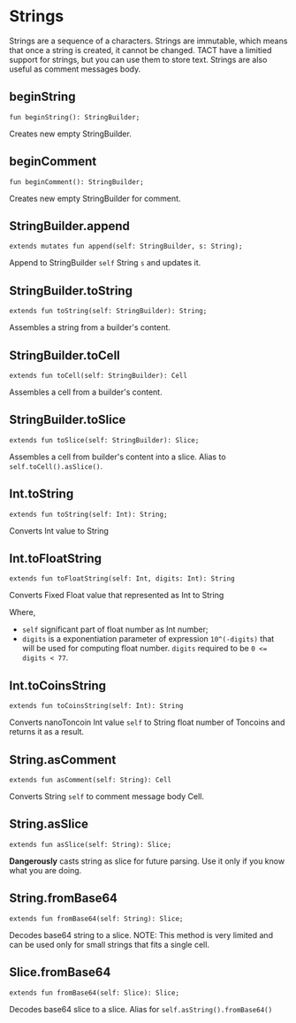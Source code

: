 # Strings

Strings are a sequence of a characters. Strings are immutable, which means that once a string is created, it cannot be changed. TACT have a limitied support for strings, but you can use them to store text. Strings are also useful as comment messages body.

## beginString
```
fun beginString(): StringBuilder;
```
Creates new empty StringBuilder.

## beginComment
```
fun beginComment(): StringBuilder;
```
Creates new empty StringBuilder for comment.

## StringBuilder.append
```
extends mutates fun append(self: StringBuilder, s: String);
```
Append to StringBuilder `self` String `s` and updates it.

## StringBuilder.toString
```
extends fun toString(self: StringBuilder): String;
```
Assembles a string from a builder's content.

## StringBuilder.toCell
```
extends fun toCell(self: StringBuilder): Cell
```
Assembles a cell from a builder's content.

## StringBuilder.toSlice
```
extends fun toSlice(self: StringBuilder): Slice;
```
Assembles a cell from builder's content into a slice. Alias to `self.toCell().asSlice()`.

## Int.toString
```
extends fun toString(self: Int): String;
```
Converts Int value to String

## Int.toFloatString
```
extends fun toFloatString(self: Int, digits: Int): String
```

Converts Fixed Float value that represented as Int to String

Where,
* `self` significant part of float number as Int number;
* `digits` is a exponentiation parameter of expression `10^(-digits)` that will be used for computing float number. `digits` required to be `0 <= digits < 77`.

## Int.toCoinsString
```
extends fun toCoinsString(self: Int): String
```
Converts nanoToncoin Int value `self` to String float number of Toncoins and returns it as a result.

## String.asComment
```
extends fun asComment(self: String): Cell
```
Converts String `self` to comment message body Cell.

## String.asSlice
```
extends fun asSlice(self: String): Slice;
```
**Dangerously** casts string as slice for future parsing. Use it only if you know what you are doing.

## String.fromBase64
```
extends fun fromBase64(self: String): Slice;
```
Decodes base64 string to a slice. NOTE: This method is very limited and can be used only for small strings that fits a single cell.

## Slice.fromBase64
```
extends fun fromBase64(self: Slice): Slice;
```
Decodes base64 slice to a slice. Alias for `self.asString().fromBase64()`